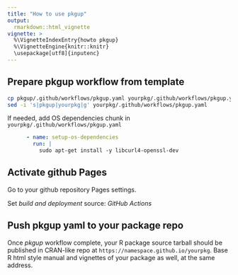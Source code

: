 ```yaml
---
title: "How to use pkgup"
output:
  rmarkdown::html_vignette
vignette: >
  %\VignetteIndexEntry{howto pkgup}
  %\VignetteEngine{knitr::knitr}
  \usepackage[utf8]{inputenc}
---
```


## Prepare pkgup workflow from template

```sh
cp pkgup/.github/workflows/pkgup.yaml yourpkg/.github/workflows/pkgup.yaml
sed -i 's|pkgup|yourpkg|g' yourpkg/.github/workflows/pkgup.yaml
```

If needed, add OS dependencies chunk in `yourpkg/.github/workflows/pkgup.yaml`
```yaml
      - name: setup-os-dependencies
        run: |
          sudo apt-get install -y libcurl4-openssl-dev
```

## Activate github Pages

Go to your github repository Pages settings.

Set _build and deployment_ source: _GitHub Actions_

## Push pkgup yaml to your package repo

Once _pkgup_ workflow complete, your R package source tarball should be published in CRAN-like repo at `https://namespace.github.io/yourpkg`. Base R html style manual and vignettes of your package as well, at the same address.
